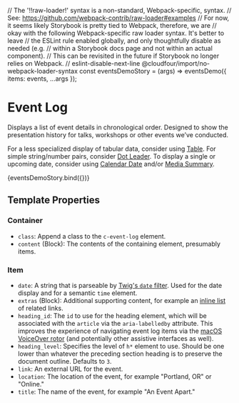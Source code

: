 // The '!!raw-loader!' syntax is a non-standard, Webpack-specific, syntax.
// See: https://github.com/webpack-contrib/raw-loader#examples
// For now, it seems likely Storybook is pretty tied to Webpack, therefore, we are
// okay with the following Webpack-specific raw loader syntax. It's better to leave
// the ESLint rule enabled globally, and only thoughtfully disable as needed (e.g.
// within a Storybook docs page and not within an actual component).
// This can be revisited in the future if Storybook no longer relies on Webpack.
// eslint-disable-next-line @cloudfour/import/no-webpack-loader-syntax
const eventsDemoStory = (args) => eventsDemo({ items: events, ...args });

<Meta title="Components/Event Log" />

# Event Log

Displays a list of event details in chronological order. Designed to show the presentation history for talks, workshops or other events we’ve conducted.

For a less specialized display of tabular data, consider using [Table](/docs/components-table--basic). For simple string/number pairs, consider [Dot Leader](/docs/components-dot-leader--list). To display a single or upcoming date, consider using [Calendar Date](/docs/components-calendar-date--basic) and/or [Media Summary](/docs/components-media-summary--event).

<Canvas>
  <Story
    name="Example"
    parameters={{
      docs: {
        source: {
          code: eventsDemoSource,
        },
      },
    }}
  >
    {eventsDemoStory.bind({})}
  </Story>
</Canvas>

## Template Properties

### Container

- `class`: Append a class to the `c-event-log` element.
- `content` (Block): The contents of the containing element, presumably items.

### Item

- `date`: A string that is parseable by [Twig's `date` filter](https://twig.symfony.com/doc/3.x/functions/date.html). Used for the date display and for a semantic `time` element.
- `extras` (Block): Additional supporting content, for example an [inline list](/docs/objects-list--inline) of related links.
- `heading_id`: The `id` to use for the heading element, which will be associated with the `article` via the `aria-labelledby` attribute. This improves the experience of navigating event log items via the [macOS VoiceOver rotor](https://support.apple.com/guide/voiceover-guide/navigate-using-the-rotor-mchlp2719/web) (and potentially other assistive interfaces as well).
- `heading_level`: Specifies the level of `h*` element to use. Should be one lower than whatever the preceding section heading is to preserve the document outline. Defaults to `3`.
- `link`: An external URL for the event.
- `location`: The location of the event, for example "Portland, OR" or "Online."
- `title`: The name of the event, for example "An Event Apart."

